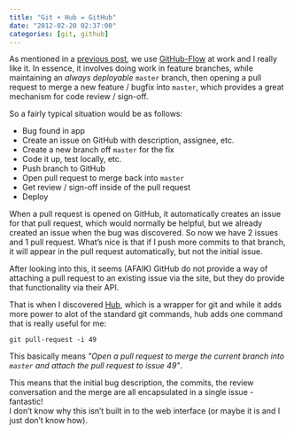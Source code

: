 ```yaml
---
title: "Git + Hub = GitHub"
date: "2012-02-20 02:37:00"
categories: [git, github]
---
```


As mentioned in a [previous
post](https://blog.stevenocchipinti.com/2011/09/code-review-workflow-with-github.html),
we use [GitHub-Flow](http://scottchacon.com/2011/08/31/github-flow.html) at work
and I really like it. In essence, it involves doing work in feature branches,
while maintaining an _always deployable_ `master` branch, then opening a pull
request to merge a new feature / bugfix into `master`, which provides a great
mechanism for code review / sign-off.

So a fairly typical situation would be as follows:

- Bug found in app
- Create an issue on GitHub with description, assignee, etc.
- Create a new branch off `master` for the fix
- Code it up, test locally, etc.
- Push branch to GitHub
- Open pull request to merge back into `master`
- Get review / sign-off inside of the pull request
- Deploy

When a pull request is opened on GitHub, it automatically creates an issue for
that pull request, which would normally be helpful, but we already created an
issue when the bug was discovered. So now we have 2 issues and 1 pull request.
What’s nice is that if I push more commits to that branch, it will appear in the
pull request automatically, but not the initial issue.

After looking into this, it seems (AFAIK) GitHub do not provide a way of
attaching a pull request to an existing issue via the site, but they do provide
that functionality via their API.

That is when I discovered [Hub](http://defunkt.io/hub/), which is a wrapper for
git and while it adds more power to alot of the standard git commands, hub adds
one command that is really useful for me:

```
git pull-request -i 49
```

This basically means _"Open a pull request to merge the current branch into
`master` and attach the pull request to issue 49"_.

This means that the initial bug description, the commits, the review
conversation and the merge are all encapsulated in a single issue - fantastic!  
I don’t know why this isn’t built in to the web interface (or maybe it is and I
just don’t know how).
